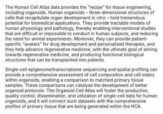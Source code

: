 The Human Cell Atlas data provides the “recipe” for tissue engineering, including organoids. Human organoids – three-dimensional structures of cells that recapitulate organ development in vitro – hold tremendous potential for biomedical applications. They provide tractable models of human physiology and pathology, thereby enabling interventional studies that are difficult or impossible to conduct in human subjects, and reducing the need for animal experiments. Moreover, they can provide patient-specific “avatars” for drug development and personalized therapies, and they help advance regenerative medicine, with the ultimate goal of aiming towards regenerative medicine, and producing functional biological structures that can be transplanted into patients.

Single-cell epigenome/transcriptome sequencing and spatial profiling can provide a comprehensive assessment of cell composition and cell states within organoids, enabling a comparison to matched primary tissue samples. These comparisons can catalyse the development of better organoid protocols. The Organoid Cell Atlas will foster the production, quality control, dissemination, and utilization of single-cell data for human organoids, and it will connect such datasets with the comprehensive profiles of primary tissue that are being generated within the HCA.
